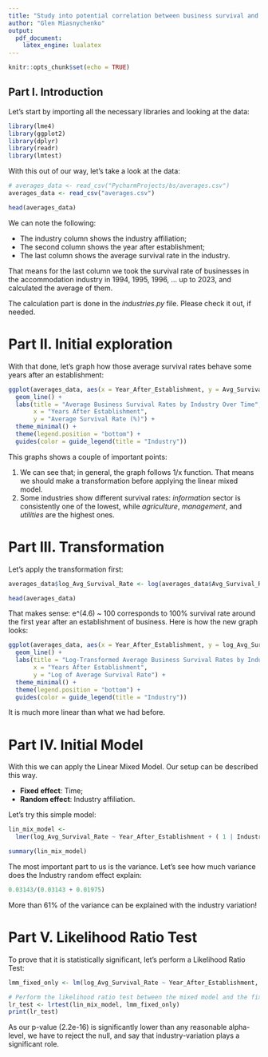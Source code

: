 ```yaml
---
title: "Study into potential correlation between business survival and industry affiliation"
author: "Glen Miasnychenko"
output: 
  pdf_document:
    latex_engine: lualatex
---
```


```r
knitr::opts_chunk$set(echo = TRUE)
```

## Part I. Introduction 
Let's start by importing all the necessary libraries and looking at the data:

```r
library(lme4)
library(ggplot2)
library(dplyr)
library(readr)
library(lmtest)
```

\pagebreak
With this out of our way, let's take a look at the data:
```r
# averages_data <- read_csv("PycharmProjects/bs/averages.csv")
averages_data <- read_csv("averages.csv")

head(averages_data)
```
We can note the following:

- The industry column shows the industry affiliation;
- The second column shows the year after establishment;
- The last column shows the average survival rate in the industry. 

That means for the last column we took the survival rate of businesses in the accommodation industry in 1994, 1995, 1996, ... up to 2023, and calculated the average of them. 

The calculation part is done in the *industries.py* file. Please check it out, if needed. 

\pagebreak
# Part II. Initial exploration

With that done, let's graph how those average survival rates behave some years after an establishment:

```r
ggplot(averages_data, aes(x = Year_After_Establishment, y = Avg_Survival_Rate, color = Industry)) +
  geom_line() +
  labs(title = "Average Business Survival Rates by Industry Over Time",
       x = "Years After Establishment",
       y = "Average Survival Rate (%)") +
  theme_minimal() +
  theme(legend.position = "bottom") +
  guides(color = guide_legend(title = "Industry"))

```
This graphs shows a couple of important points:

1. We can see that; in general, the graph follows 1/x function. That means we should make a transformation before applying the linear mixed model.
2. Some industries show different survival rates: *information* sector is consistently one of the lowest, while *agriculture*, *management*, and *utilities* are the highest ones. 

\pagebreak
# Part III. Transformation

Let's apply the transformation first:
```r
averages_data$log_Avg_Survival_Rate <- log(averages_data$Avg_Survival_Rate)

head(averages_data)
```
That makes sense: e^(4.6) ~ 100 corresponds to 100% survival rate around the first year after an establishment of business. Here is how the new graph looks:
```r
ggplot(averages_data, aes(x = Year_After_Establishment, y = log_Avg_Survival_Rate, color = Industry)) +
  geom_line() +
  labs(title = "Log-Transformed Average Business Survival Rates by Industry Over Time",
       x = "Years After Establishment",
       y = "Log of Average Survival Rate") +
  theme_minimal() +
  theme(legend.position = "bottom") +
  guides(color = guide_legend(title = "Industry"))

```
It is much more linear than what we had before. 

\pagebreak
# Part IV. Initial Model

With this we can apply the Linear Mixed Model. Our setup can be described this way.

- **Fixed effect**: Time;
- **Random effect**: Industry affiliation.

Let's try this simple model:
```r
lin_mix_model <- 
  lmer(log_Avg_Survival_Rate ~ Year_After_Establishment + ( 1 | Industry), data = averages_data)

summary(lin_mix_model)
```
The most important part to us is the variance. Let's see how much variance does the Industry 
random effect explain:
```r
0.03143/(0.03143 + 0.01975)
```

More than 61% of the variance can be explained with the industry variation! 

\pagebreak
# Part V. Likelihood Ratio Test

To prove that it is statistically significant, let's perform a Likelihood Ratio Test:
```r
lmm_fixed_only <- lm(log_Avg_Survival_Rate ~ Year_After_Establishment, data = averages_data)

# Perform the likelihood ratio test between the mixed model and the fixed model
lr_test <- lrtest(lin_mix_model, lmm_fixed_only)
print(lr_test)
```
As our p-value (2.2e-16) is significantly lower than any reasonable alpha-level, we have to reject the null,
and say that industry-variation plays a significant role. 

